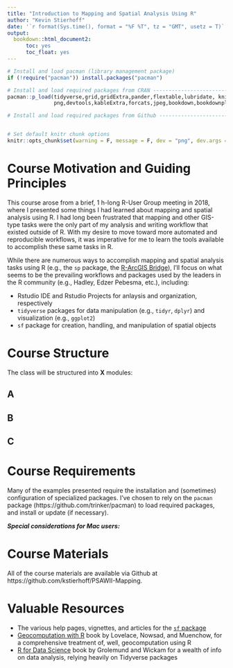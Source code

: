 ```yaml
---
title: "Introduction to Mapping and Spatial Analysis Using R"
author: "Kevin Stierhoff"
date: '`r format(Sys.time(), format = "%F %T", tz = "GMT", usetz = T)`'
output: 
  bookdown::html_document2:
      toc: yes
      toc_float: yes
---
```


```r
# Install and load pacman (library management package)
if (!require("pacman")) install.packages("pacman")

# Install and load required packages from CRAN ---------------------------------
pacman::p_load(tidyverse,grid,gridExtra,pander,flextable,lubridate, knitr,here,
               png,devtools,kableExtra,forcats,jpeg,bookdown,bookdownplus,magick)

# Install and load required packages from Github -------------------------------


# Set default knitr chunk options
knitr::opts_chunk$set(warning = F, message = F, dev = "png", dev.args = list(type = "cairo"))  
```

# Course Motivation and Guiding Principles
This course arose from a brief, 1 h-long R-User Group meeting in 2018, where I presented some things I had learned about mapping and spatial analysis using R. I had long been frustrated that mapping and other GIS-type tasks were the only part of my analysis and writing workflow that existed outside of R. With my desire to move toward more automated and reproducible workflows, it was imperative for me to learn the tools available to accomplish these same tasks in R.

While there are numerous ways to accomplish mapping and spatial analysis tasks using R (e.g., the `sp` package, the [R-ArcGIS Bridge](https://r-arcgis.github.io/)), I'll focus on what seems to be the prevailing workflows and packages used by the leaders in the R community (e.g., Hadley, Edzer Pebesma, etc.), including:

+ Rstudio IDE and Rstudio Projects for anlaysis and organization, respectively 
+ `tidyverse` packages for data manipulation (e.g., `tidyr`, `dplyr`) and visualization (e.g., `ggplot2`) 
+ `sf` package for creation, handling, and manipulation of spatial objects

# Course Structure
The class will be structured into **X** modules:

## A

## B

## C

# Course Requirements
Many of the examples presented require the installation and (sometimes) configuration of specialized packages. I've chosen to rely on the `pacman` package (https://github.com/trinker/pacman) to load required packages, and install or update (if necessary). 

_**Special considerations for Mac users: **_

# Course Materials
All of the course materials are available via Github at https://github.com/kstierhoff/PSAWII-Mapping.

# Valuable Resources
+ The various help pages, vignettes, and articles for the [`sf` package](https://r-spatial.github.io/sf/index.html)
+ [Geocomputation with R](https://geocompr.robinlovelace.net/) book by Lovelace, Nowsad, and Muenchow, for a comprehensive treatment of, well, geocomputation using R
+ [R for Data Science](https://r4ds.had.co.nz/) book by Grolemund and Wickam for a wealth of info on data analysis, relying heavily on Tidyverse packages
